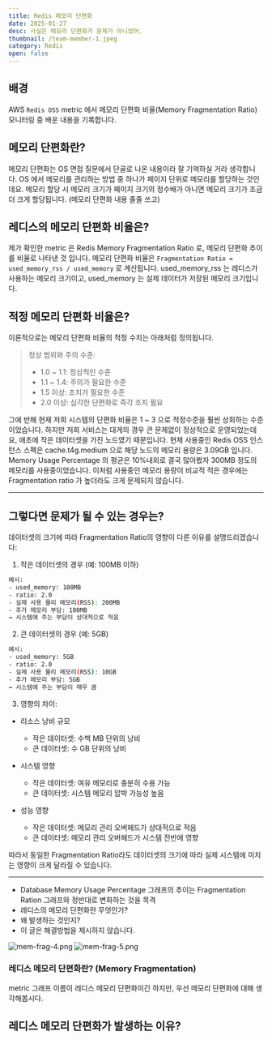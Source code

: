 ```yaml
---
title: Redis 메모리 단편화
date: 2025-01-27
desc: 사실은 메모리 단편화가 문제가 아니었어.
thumbnail: /team-member-1.jpeg
category: Redis
open: false
---
```


## 배경
AWS `Redis OSS` metric 에서 메모리 단편화 비율(Memory Fragmentation Ratio) 모니터링 중 배운 내용을 기록합니다.

## 메모리 단편화란?
메모리 단편화는 OS 면접 질문에서 단골로 나온 내용이라 잘 기억하실 거라 생각합니다. 
OS 에서 메모리를 관리하는 방법 중 하나가 페이지 단위로 메모리를 할당하는 것인데요.
메모리 할당 시 메모리 크기가 페이지 크기의 정수배가 아니면 메모리 크기가 조금 더 크게 할당됩니다. 
(메모리 단편화 내용 줄줄 쓰고)

## 레디스의 메모리 단편화 비율은?
제가 확인한 metric 은 Redis Memory Fragmentation Ratio 로, 메모리 단편화 추이를 비율로 나타낸 것 입니다. 
메모리 단편화 비율은 `Fragmentation Ratio = used_memory_rss / used_memory` 로 계산됩니다.
used_memory_rss 는 레디스가 사용하는 메모리 크기이고, used_memory 는 실제 데이터가 저장된 메모리 크기입니다.


## 적정 메모리 단편화 비율은?
이론적으로는 메모리 단편화 비율의 적정 수치는 아래처럼 정의됩니다.

> 정상 범위와 주의 수준:
> - 1.0 ~ 1.1: 정상적인 수준
> - 1.1 ~ 1.4: 주의가 필요한 수준
> - 1.5 이상: 조치가 필요한 수준
> - 2.0 이상: 심각한 단편화로 즉각 조치 필요

그에 반해 현재 저희 시스템의 단편화 비율은 1 ~ 3 으로 적정수준을 훨씬 상회하는 수준이었습니다.
하지만 저희 서비스는 대게의 경우 큰 문제없이 정상적으로 운영되었는데요, 애초에 작은 데이터셋을 가진 노드였기 때문입니다.
현재 사용중인 Redis OSS 인스턴스 스펙은 cache.t4g.medium 으로 해당 노드의 메모리 용량은 3.09GB 입니다.
Memory Usage Percentage 의 평균은 10%내외로 결국 많아봤자 300MB 정도의 메모리를 사용중이었습니다.
이처럼 사용중인 메모리 용량이 비교적 적은 경우에는 Fragmentation ratio 가 높더라도 크게 문제되지 않습니다.


<hr/>

## 그렇다면 문제가 될 수 있는 경우는?

데이터셋의 크기에 따라 Fragmentation Ratio의 영향이 다른 이유를 설명드리겠습니다:

1. 작은 데이터셋의 경우 (예: 100MB 이하)

``` bash
예시:
- used_memory: 100MB
- ratio: 2.0
- 실제 사용 물리 메모리(RSS): 200MB
- 추가 메모리 부담: 100MB
→ 시스템에 주는 부담이 상대적으로 적음
```

2. 큰 데이터셋의 경우 (예: 5GB)

``` bash
예시:
- used_memory: 5GB
- ratio: 2.0
- 실제 사용 물리 메모리(RSS): 10GB
- 추가 메모리 부담: 5GB
→ 시스템에 주는 부담이 매우 큼
```

3. 영향의 차이:
- 리소스 낭비 규모
  - 작은 데이터셋: 수백 MB 단위의 낭비
  - 큰 데이터셋: 수 GB 단위의 낭비

- 시스템 영향
  - 작은 데이터셋: 여유 메모리로 충분히 수용 가능
  - 큰 데이터셋: 시스템 메모리 압박 가능성 높음

- 성능 영향
  - 작은 데이터셋: 메모리 관리 오버헤드가 상대적으로 적음
  - 큰 데이터셋: 메모리 관리 오버헤드가 시스템 전반에 영향

따라서 동일한 Fragmentation Ratio라도 데이터셋의 크기에 따라 실제 시스템에 미치는 영향이 크게 달라질 수 있습니다.


<hr/>


- Database Memory Usage Percentage 그래프의 추이는 Fragmentation Ration 그래프와 정반대로 변화하는 것을 목격
- 레디스의 메모리 단편화란 무엇인가?
- 왜 발생하는 것인지?
- 이 글은 해결방법을 제시하지 않습니다.


![mem-frag-4.png](/mem-frag-4.png)
![mem-frag-5.png](/mem-frag-5.png)


### 레디스 메모리 단편화란? (Memory Fragmentation)
metric 그래프 이름이 레디스 메모리 단편화이긴 하지만, 우선 메모리 단편화에 대해 생각해봅시다.


## 레디스 메모리 단편화가 발생하는 이유?


